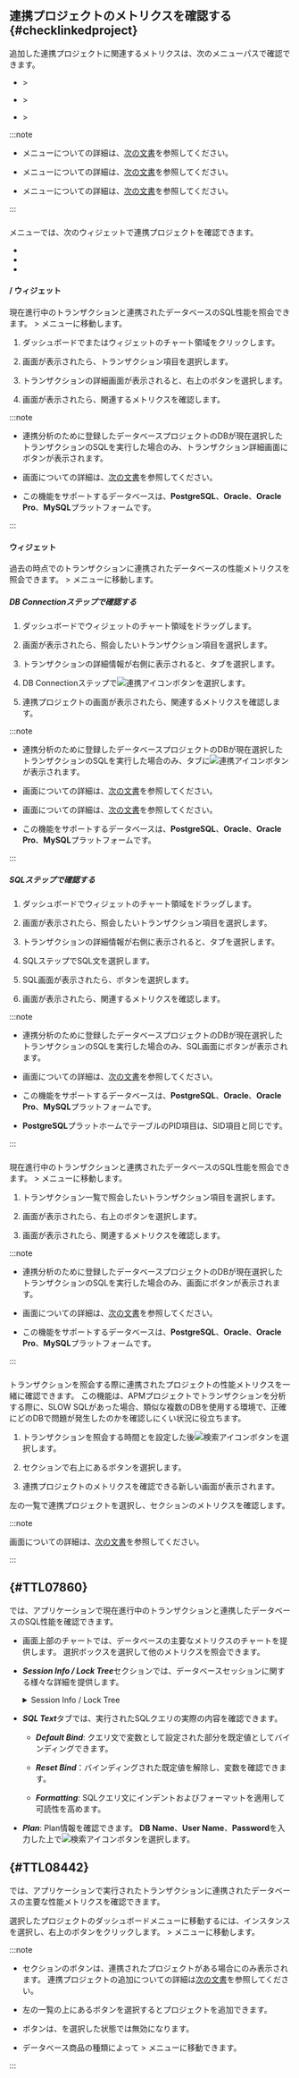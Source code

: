 ## 連携プロジェクトのメトリクスを確認する{#checklinkedproject}

追加した連携プロジェクトに関連するメトリクスは、次のメニューパスで確認できます。 

- <Cmdname sid="side_dashboard" className="uitext" /> &gt; <Cmdname sid="side_appDashboard" className="uitext" />

- <Cmdname sid="side_dashboard" className="uitext" /> &gt; <Cmdname sid="side_multi_active_tx" className="uitext" />

- <Cmdname sid="side_analysis" className="uitext" /> &gt; <Cmdname sid="side_hitmap" className="uitext" />

:::note

- <Cmdname sid="side_appDashboard" className="uitext" />メニューについての詳細は、[次の文書](dashboard-intro)を参照してください。

- <Cmdname sid="side_multi_active_tx" className="uitext" />メニューについての詳細は、[次の文書](dashboard-active-transaction)を参照してください。

- <Cmdname sid="side_hitmap" className="uitext" />メニューについての詳細は、[次の文書](analysis-hitmap)を参照してください。

:::

### <Cmdname sid="side_appDashboard" />

<Cmdname sid="side_appDashboard" className="uitext" />メニューでは、次のウィジェットで連携プロジェクトを確認できます。

- <Cmdname sid="AA001" className="uitext" />

- <Cmdname sid="AA002" className="uitext" />

- <Cmdname sid="AA005" className="uitext" />

#### <Cmdname sid="AA001" /> / <Cmdname sid="AA002" />ウィジェット

現在進行中のトランザクションと連携されたデータベースのSQL性能を照会できます。 <Cmdname sid="side_dashboard" className="uitext" /> &gt; <Cmdname sid="side_appDashboard" className="uitext" />メニューに移動します。

<ImgLang img="linked-projects-check-widget-01.png" desc="Correlated project" />

<ImgLang img="linked-projects-check-widget-02.png" desc="Correlated project" />

1. ダッシュボードで<Cmdname sid="AA001" className="uitext" />または<Cmdname sid="AA002" className="uitext" />ウィジェットのチャート領域をクリックします。

2. <Cmdname sid="acttx" className="uitext" />画面が表示されたら、トランザクション項目を選択します。

3. トランザクションの詳細画面が表示されると、右上の<Cmdname sid="BTN08518" className="uitext" />ボタンを選択します。

4. <Cmdname sid="TTL07860" className="uitext" />画面が表示されたら、関連するメトリクスを確認します。

:::note

- 連携分析のために登録したデータベースプロジェクトのDBが現在選択したトランザクションのSQLを実行した場合のみ、トランザクション詳細画面に<Cmdname sid="BTN08518" className="uitext" />ボタンが表示されます。

- <Cmdname sid="TTL07860" className="uitext" />画面についての詳細は、[次の文書](#TTL07860)を参照してください。

- この機能をサポートするデータベースは、**PostgreSQL**、**Oracle**、**Oracle Pro**、**MySQL**プラットフォームです。

:::

#### <Cmdname sid="AA005" />ウィジェット

過去の時点でのトランザクションに連携されたデータベースの性能メトリクスを照会できます。 <Cmdname sid="side_dashboard" className="uitext" /> &gt; <Cmdname sid="side_appDashboard" className="uitext" />メニューに移動します。

##### DB Connectionステップで確認する

<ImgLang img="linked-projects-check-widget-03.png" desc="Correlated project" />

<ImgLang img="linked-projects-check-widget-04.png" desc="Correlated project" />

1. ダッシュボードで<Cmdname sid="AA005" className="uitext" />ウィジェットのチャート領域をドラッグします。

2. <Cmdname sid="TTL06209" className="uitext" />画面が表示されたら、照会したいトランザクション項目を選択します。

3. トランザクションの詳細情報が右側に表示されると、<Cmdname sid="TTL06126" className="uitext" />タブを選択します。

4. DB Connectionステップで![連携アイコン](/img/ic-correlations.svg)ボタンを選択します。

5. 連携プロジェクトの<Cmdname sid="TTL08442" className="uitext" />画面が表示されたら、関連するメトリクスを確認します。

:::note

- 連携分析のために登録したデータベースプロジェクトのDBが現在選択したトランザクションのSQLを実行した場合のみ、<Cmdname sid="TTL06126" className="uitext" />タブに![連携アイコン](/img/ic-correlations.svg)ボタンが表示されます。

- <Cmdname sid="TTL08442" className="uitext" />画面についての詳細は、[次の文書](#TTL08442)を参照してください。

- <Cmdname sid="TTL06209" className="uitext" />画面についての詳細は、[次の文書](dashboard-hitmap-trace)を参照してください。

- この機能をサポートするデータベースは、**PostgreSQL**、**Oracle**、**Oracle Pro**、**MySQL**プラットフォームです。

:::

##### SQLステップで確認する

<ImgLang img="linked-projects-check-widget-03.png" desc="Correlated project" />

<ImgLang img="linked-projects-check-widget-06.png" desc="Correlated project" />

1. ダッシュボードで<Cmdname sid="AA005" className="uitext" />ウィジェットのチャート領域をドラッグします。

2. <Cmdname sid="TTL06209" className="uitext" />画面が表示されたら、照会したいトランザクション項目を選択します。

3. トランザクションの詳細情報が右側に表示されると、<Cmdname sid="TTL06126" className="uitext" />タブを選択します。

4. SQLステップでSQL文を選択します。

5. <UI>SQL</UI>画面が表示されたら、<Cmdname sid="BTN08518" className="uitext" />ボタンを選択します。

6. <Cmdname sid="TTL07860" className="uitext" />画面が表示されたら、関連するメトリクスを確認します。

:::note

- 連携分析のために登録したデータベースプロジェクトのDBが現在選択したトランザクションのSQLを実行した場合のみ、<UI>SQL</UI>画面に<Cmdname sid="BTN08518" className="uitext" />ボタンが表示されます。

- <Cmdname sid="TTL07860" className="uitext" />画面についての詳細は、[次の文書](#TTL07860)を参照してください。

- この機能をサポートするデータベースは、**PostgreSQL**、**Oracle**、**Oracle Pro**、**MySQL**プラットフォームです。

- **PostgreSQL**プラットホームで<Cmdname sid="active_sessions" className="uitext" />テーブルの<UI>PID</UI>項目は、<UI>SID</UI>項目と同じです。

  <ImgLang img="apm-linked-projects-postgresql-pid-sid.png" desc="SID" />

:::

### <Cmdname sid="side_multi_active_tx" />

現在進行中のトランザクションと連携されたデータベースのSQL性能を照会できます。 <Cmdname sid="side_dashboard" className="uitext" /> &gt; <Cmdname sid="side_multi_active_tx" className="uitext" />メニューに移動します。

<ImgLang img="linked-projects-check-widget-05.png" desc="Correlated project" />

1. トランザクション一覧で照会したいトランザクション項目を選択します。

2. <Cmdname sid="acttx" className="uitext" />画面が表示されたら、右上の<Cmdname sid="BTN08518" className="uitext" />ボタンを選択します。

3. <Cmdname sid="TTL07860" className="uitext" />画面が表示されたら、関連するメトリクスを確認します。

:::note

- 連携分析のために登録したデータベースプロジェクトのDBが現在選択したトランザクションのSQLを実行した場合のみ、<Cmdname sid="acttx" className="uitext" />画面に<Cmdname sid="BTN08518" className="uitext" />ボタンが表示されます。

- <Cmdname sid="TTL07860" className="uitext" />画面についての詳細は、[次の文書](#TTL07860)を参照してください。

- この機能をサポートするデータベースは、**PostgreSQL**、**Oracle**、**Oracle Pro**、**MySQL**プラットフォームです。

:::

### <Cmdname sid="side_hitmap" />

トランザクションを照会する際に連携されたプロジェクトの性能メトリクスを一緒に確認できます。 この機能は、APMプロジェクトでトランザクションを分析する際に、SLOW SQLがあった場合、類似な複数のDBを使用する環境で、正確にどのDBで問題が発生したのかを確認しにくい状況に役立ちます。

<ImgLang img="linked-project-db-hitmap.png" desc="Hitmap" />

1. トランザクションを照会する時間と<Cmdname sid="application" className="uitext" />を設定した後![検索アイコン](/img/ico-btn-search.png)ボタンを選択します。

2. <Cmdname sid="hitmap_transaction" className="uitext" />セクションで右上にある<Cmdname sid="BTN08519" className="uitext" />ボタンを選択します。

3. 連携プロジェクトのメトリクスを確認できる新しい画面が表示されます。

   <ImgLang img="linked-project-db-instance-dahboard.png" desc="Correlated project" />

左の一覧で連携プロジェクトを選択し、<Cmdname sid="TTL08442" className="uitext" />セクションのメトリクスを確認します。 

:::note

<Cmdname sid="TTL08442" className="uitext" />画面についての詳細は、[次の文書](#TTL08442)を参照してください。

:::

## <Cmdname sid="TTL07860" /> {#TTL07860}

<Cmdname sid="TTL07860" className="uitext" />では、アプリケーションで現在進行中のトランザクションと連携したデータベースのSQL性能を確認できます。

<ImgLang img="linked-projects-database-info.png" desc="連携データベース情報" />

- 画面上部のチャートでは、データベースの主要なメトリクスのチャートを提供します。 選択ボックスを選択して他のメトリクスを照会できます。

- ***Session Info / Lock Tree***セクションでは、データベースセッションに関する様々な詳細を提供します。

  <details>

  <summary>Session Info / Lock Tree</summary>

  - ***query_hash***: 実行中のSQLクエリの固有ハッシュ値です。

  - ***user***: データベースに接続されているユーザー名です。

  - ***db***: 割り当てられたデータベース名です。

  - ***runtime***: 当該セッションが実行された時間(ミリ秒単位)です。

  - ***query_param***: クエリで使用されたパラメータです。

  - ***thread_id***: このセッションに接続されたスレッドの固有識別子です。

  - ***name***: 当該セッションに関連付けられた名前です。

  - ***rows***: 実行されたクエリで処理された行(row)の数です。

  - ***state***: 当該セッションのステータスです。

  - ***id***: 現在のセッションの固有識別子です。

  - ***host***: データベースが実行中のサーバーのIPアドレスです。

  - ***command***: 現在実行中のコマンドまたはタスクを示します。

  - ***os_id***: オペレーティングシステムで使用されるそのセッションのIDです。

  - ***type***: 当該セッションのタイプです。

  - ***connection_type***: データベース接続のタイプです。

  - ***time***: セッションが開始された時間です。

  - ***oid***: 当該セッションが属するインスタンス(エージェント)の固有IDです。

  </details>

- ***SQL Text***タブでは、実行されたSQLクエリの実際の内容を確認できます。

  - ***Default Bind***: クエリ文で変数として設定された部分を既定値としてバインディングできます。

  - ***Reset Bind***：バインディングされた既定値を解除し、変数を確認できます。

  - ***Formatting***: SQLクエリ文にインデントおよびフォーマットを適用して可読性を高めます。

- ***Plan***: Plan情報を確認できます。 **DB Name**、**User Name**、**Password**を入力した上で![検索アイコン](/img/ico-btn-search.png)ボタンを選択します。

## <Cmdname sid="TTL08442" /> {#TTL08442}

<Cmdname sid="TTL08442" className="uitext" />では、アプリケーションで実行されたトランザクションに連携されたデータベースの主要な性能メトリクスを確認できます。

<ImgLang img="linked-project-db-instance-dahboard-select-instance.png" desc="Correlated project" />

選択したプロジェクトのダッシュボードメニューに移動するには、インスタンスを選択し、右上の<Cmdname sid="BTN08444" className="uitext" />ボタンをクリックします。 <Cmdname sid="side_dashboard" className="uitext" /> &gt; <Cmdname sid="side_dbMonitoring" className="uitext" />メニューに移動します。

:::note

- <Cmdname sid="hitmap_transaction" className="uitext" />セクションの<Cmdname sid="BTN08519" className="uitext" />ボタンは、連携されたプロジェクトがある場合にのみ表示されます。 連携プロジェクトの追加についての詳細は[次の文書](#addlinkproject)を参照してください。

- 左の<Cmdname sid="TTL07151" className="uitext" />一覧の上にある<Cmdname sid="add" className="uitext" />ボタンを選択するとプロジェクトを追加できます。

- <Cmdname sid="BTN08444" className="uitext" />ボタンは、<Cmdname sid="all" className="uitext" />を選択した状態では無効になります。

  <ImgLang img="linked-project-db-instance-dahboard-not-allowed-btn.png" desc="インスタンスダッシュボード" />

- データベース商品の種類によって<Cmdname sid="side_analysis" className="uitext" /> &gt; <Cmdname sid="side_dbTrend" className="uitext" />メニューに移動できます。

:::
